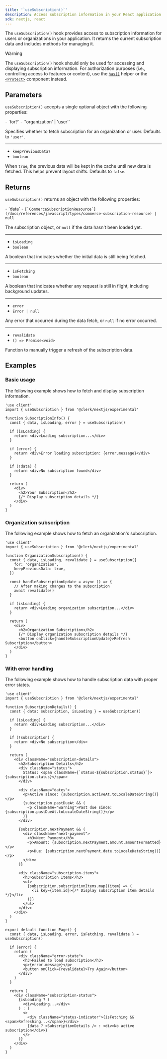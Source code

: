 ```yaml
---
title: '`useSubscription()`'
description: Access subscription information in your React application with Clerk's useSubscription() hook.
sdk: nextjs, react
---
```


<Include src="_partials/billing/api-experimental" />

The `useSubscription()` hook provides access to subscription information for users or organizations in your application. It returns the current subscription data and includes methods for managing it.

> [!WARNING]
> The `useSubscription()` hook should only be used for accessing and displaying subscription information. For authorization purposes (i.e., controlling access to features or content), use the [`has()`](/docs/guides/secure/authorization-checks#use-has-for-authorization-checks) helper or the [`<Protect>`](/docs/references/general/components/control/protect) component instead.

## Parameters

`useSubscription()` accepts a single optional object with the following properties:

<Properties>
  - `for?`
  - `'organization' | 'user'`

  Specifies whether to fetch subscription for an organization or user. Defaults to `'user'`.

  ---

  - `keepPreviousData?`
  - `boolean`

  When `true`, the previous data will be kept in the cache until new data is fetched. This helps prevent layout shifts. Defaults to `false`.
</Properties>

## Returns

`useSubscription()` returns an object with the following properties:

<Properties>
  - `data`
  - <code>[`CommerceSubscriptionResource`](/docs/references/javascript/types/commerce-subscription-resource) | null</code>

  The subscription object, or `null` if the data hasn't been loaded yet.

  ---

  - `isLoading`
  - `boolean`

  A boolean that indicates whether the initial data is still being fetched.

  ---

  - `isFetching`
  - `boolean`

  A boolean that indicates whether any request is still in flight, including background updates.

  ---

  - `error`
  - `Error | null`

  Any error that occurred during the data fetch, or `null` if no error occurred.

  ---

  - `revalidate`
  - `() => Promise<void>`

  Function to manually trigger a refresh of the subscription data.
</Properties>

## Examples

### Basic usage

The following example shows how to fetch and display subscription information.

```tsx
'use client'
import { useSubscription } from '@clerk/nextjs/experimental'

function SubscriptionInfo() {
  const { data, isLoading, error } = useSubscription()

  if (isLoading) {
    return <div>Loading subscription...</div>
  }

  if (error) {
    return <div>Error loading subscription: {error.message}</div>
  }

  if (!data) {
    return <div>No subscription found</div>
  }

  return (
    <div>
      <h2>Your Subscription</h2>
      {/* Display subscription details */}
    </div>
  )
}
```

### Organization subscription

The following example shows how to fetch an organization's subscription.

```tsx
'use client'
import { useSubscription } from '@clerk/nextjs/experimental'

function OrganizationSubscription() {
  const { data, isLoading, revalidate } = useSubscription({
    for: 'organization',
    keepPreviousData: true,
  })

  const handleSubscriptionUpdate = async () => {
    // After making changes to the subscription
    await revalidate()
  }

  if (isLoading) {
    return <div>Loading organization subscription...</div>
  }

  return (
    <div>
      <h2>Organization Subscription</h2>
      {/* Display organization subscription details */}
      <button onClick={handleSubscriptionUpdate}>Refresh Subscription</button>
    </div>
  )
}
```

### With error handling

The following example shows how to handle subscription data with proper error states.

```tsx {{ filename: 'app/pricing/subscription-details/page.tsx' }}
'use client'
import { useSubscription } from '@clerk/nextjs/experimental'

function SubscriptionDetails() {
  const { data: subscription, isLoading } = useSubscription()

  if (isLoading) {
    return <div>Loading subscription...</div>
  }

  if (!subscription) {
    return <div>No subscription</div>
  }

  return (
    <div className="subscription-details">
      <h2>Subscription Details</h2>
      <div className="status">
        Status: <span className={`status-${subscription.status}`}>{subscription.status}</span>
      </div>

      <div className="dates">
        <p>Active since: {subscription.activeAt.toLocaleDateString()}</p>
        {subscription.pastDueAt && (
          <p className="warning">Past due since: {subscription.pastDueAt.toLocaleDateString()}</p>
        )}
      </div>

      {subscription.nextPayment && (
        <div className="next-payment">
          <h3>Next Payment</h3>
          <p>Amount: {subscription.nextPayment.amount.amountFormatted}</p>
          <p>Due: {subscription.nextPayment.date.toLocaleDateString()}</p>
        </div>
      )}

      <div className="subscription-items">
        <h3>Subscription Items</h3>
        <ul>
          {subscription.subscriptionItems.map((item) => (
            <li key={item.id}>{/* Display subscription item details */}</li>
          ))}
        </ul>
      </div>
    </div>
  )
}

export default function Page() {
  const { data, isLoading, error, isFetching, revalidate } = useSubscription()

  if (error) {
    return (
      <div className="error-state">
        <h3>Failed to load subscription</h3>
        <p>{error.message}</p>
        <button onClick={revalidate}>Try Again</button>
      </div>
    )
  }

  return (
    <div className="subscription-status">
      {isLoading ? (
        <div>Loading...</div>
      ) : (
        <>
          <div className="status-indicator">{isFetching && <span>Refreshing...</span>}</div>
          {data ? <SubscriptionDetails /> : <div>No active subscription</div>}
        </>
      )}
    </div>
  )
}
```
